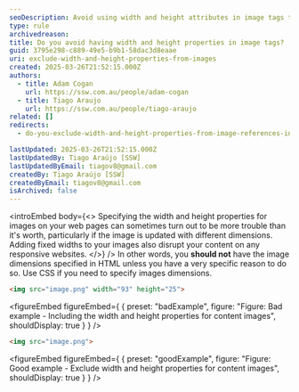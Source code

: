 ```yaml
---
seoDescription: Avoid using width and height attributes in image tags to optimize content delivery and improve SEO performance.
type: rule
archivedreason:
title: Do you avoid having width and height properties in image tags?
guid: 3795e298-c889-49e5-b9b1-58dac3d8eaae
uri: exclude-width-and-height-properties-from-images
created: 2025-03-26T21:52:15.000Z
authors:
  - title: Adam Cogan
    url: https://ssw.com.au/people/adam-cogan
  - title: Tiago Araujo
    url: https://ssw.com.au/people/tiago-araujo
related: []
redirects:
  - do-you-exclude-width-and-height-properties-from-image-references-in-content

lastUpdated: 2025-03-26T21:52:15.000Z
lastUpdatedBy: Tiago Araújo [SSW]
lastUpdatedByEmail: tiagov8@gmail.com
createdBy: Tiago Araújo [SSW]
createdByEmail: tiagov8@gmail.com
isArchived: false
---
```


<introEmbed
  body={<>
Specifying the width and height properties for images on your web pages can sometimes turn out to be more trouble than it's worth, particularly if the image is updated with different dimensions. Adding fixed widths to your images also disrupt your content on any responsive websites.
  </>}
/>
In other words, you **should not** have the image dimensions specified in HTML unless you have a very specific reason to do so. Use CSS if you need to specify images dimensions.

```html
<img src="image.png" width="93" height="25">
```
<figureEmbed figureEmbed={ {
  preset: "badExample",
  figure: "Figure: Bad example - Including the width and height properties for content images",
  shouldDisplay: true
} } />


```html
<img src="image.png">
```
<figureEmbed figureEmbed={ {
  preset: "goodExample",
  figure: "Figure: Good example - Exclude width and height properties for content images",
  shouldDisplay: true
} } />
